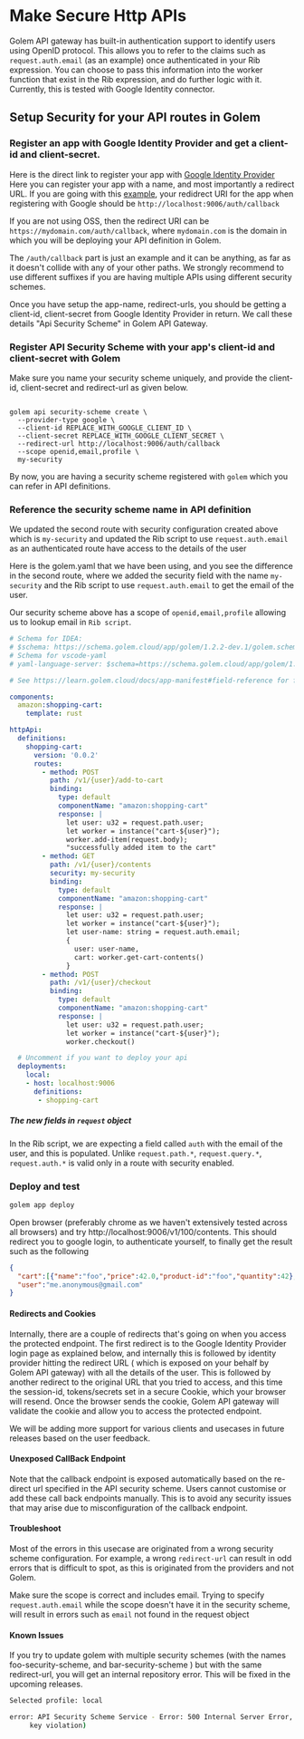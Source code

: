 
# Make Secure Http APIs

Golem API gateway has built-in authentication support to identify users using OpenID protocol.
This allows you to refer to the claims such as `request.auth.email` (as an example) once authenticated in your Rib expression.
You can choose to pass this information into the worker function that exist in the Rib expression, and do further logic with it.
Currently, this is tested with Google Identity connector.

## Setup Security for your API routes in Golem

### Register an app with Google Identity Provider and get a client-id and client-secret.

Here is the direct link to register your app with [Google Identity Provider](https://console.cloud.google.com/apis/credentials)
Here you can register your app with a name, and most importantly a redirect URL. If you are going with this
[example](/invoke/making-custom-apis/create-simple-component), your redidrect URI for the app when registering with Google should be
`http://localhost:9006/auth/callback`

If you are not using OSS, then the redirect URI can be `https://mydomain.com/auth/callback`, where `mydomain.com`
is the domain in which you will be deploying your API definition in Golem.

The `/auth/callback` part is just an example and it can be anything, as far as it doesn't collide with any of your other paths.
We strongly recommend to use different suffixes if you are having multiple APIs using different security schemes.

Once you have setup the app-name, redirect-urls, you should be getting a client-id, client-secret from Google Identity Provider in return.
We call these details "Api Security Scheme" in Golem API Gateway.

### Register API Security Scheme with your app's client-id and client-secret with Golem

Make sure you name your security scheme uniquely, and provide the client-id, client-secret and redirect-url as given below.

```shell copy

golem api security-scheme create \
  --provider-type google \
  --client-id REPLACE_WITH_GOOGLE_CLIENT_ID \
  --client-secret REPLACE_WITH_GOOGLE_CLIENT_SECRET \
  --redirect-url http://localhost:9006/auth/callback
  --scope openid,email,profile \
  my-security
```

By now, you are having a security scheme registered with `golem` which you can refer in API definitions.

### Reference the security scheme name in API definition

We updated the second route with security configuration created above which is `my-security`
and updated the Rib script to use `request.auth.email` as an authenticated route have access to the details of the user

Here is the golem.yaml that we have been using, and you see the difference in the second route, where we added
the security field with the name `my-security` and the Rib script to use `request.auth.email` to get the email of the user.

Our security scheme above has a scope of `openid,email,profile` allowing us to lookup email in `Rib script`.

```yaml
# Schema for IDEA:
# $schema: https://schema.golem.cloud/app/golem/1.2.2-dev.1/golem.schema.json
# Schema for vscode-yaml
# yaml-language-server: $schema=https://schema.golem.cloud/app/golem/1.2.2-dev.1/golem.schema.json

# See https://learn.golem.cloud/docs/app-manifest#field-reference for field reference

components:
  amazon:shopping-cart:
    template: rust

httpApi:
  definitions:
    shopping-cart:
      version: '0.0.2'
      routes:
        - method: POST
          path: /v1/{user}/add-to-cart
          binding:
            type: default
            componentName: "amazon:shopping-cart"
            response: |
              let user: u32 = request.path.user;
              let worker = instance("cart-${user}");
              worker.add-item(request.body);
              "successfully added item to the cart"
        - method: GET
          path: /v1/{user}/contents
          security: my-security
          binding:
            type: default
            componentName: "amazon:shopping-cart"
            response: |
              let user: u32 = request.path.user;
              let worker = instance("cart-${user}");
              let user-name: string = request.auth.email;
              {
                user: user-name,
                cart: worker.get-cart-contents()
              }
        - method: POST
          path: /v1/{user}/checkout
          binding:
            type: default
            componentName: "amazon:shopping-cart"
            response: |
              let user: u32 = request.path.user;
              let worker = instance("cart-${user}");
              worker.checkout()

  # Uncomment if you want to deploy your api
  deployments:
    local:
    - host: localhost:9006
      definitions:
       - shopping-cart
```

##### The new fields in `request` object

In the Rib script, we are expecting a field called `auth` with the email of the user, and this is populated.
Unlike `request.path.*`, `request.query.*`, `request.auth.*` is valid only in a route with security enabled.



### Deploy and test

```sh
golem app deploy

```

Open browser (preferably chrome as we haven't extensively tested across all browsers) and try http://localhost:9006/v1/100/contents.
This should redirect you to google login, to authenticate yourself, to finally get the result such as the following


```json
{
  "cart":[{"name":"foo","price":42.0,"product-id":"foo","quantity":42},{"name":"foo","price":42.0,"product-id":"foo","quantity":42},{"name":"foo","price":42.0,"product-id":"foo","quantity":42},{"name":"foo","price":42.0,"product-id":"foo","quantity":42}],
  "user":"me.anonymous@gmail.com"
}

```


#### Redirects and Cookies

Internally, there are a couple of redirects that's going on when you access the protected endpoint.
The first redirect is to the Google Identity Provider login page as explained below, and internally this is followed by identity provider hitting the redirect URL (
which is exposed on your behalf by Golem API gateway) with all the details of the user.
This is followed by another redirect to the original URL that you tried to access, and this time the session-id, tokens/secrets set in a secure Cookie, which your
browser will resend. Once the browser sends the cookie, Golem API gateway will validate the cookie and allow you to access the protected endpoint.

We will be adding more support for various clients and usecases in future releases based on the user feedback.

#### Unexposed CallBack Endpoint

Note that the callback endpoint is exposed automatically based on the re-direct url specified in the API security scheme. Users cannot customise or add
these call back endpoints manually. This is to avoid any security issues that may arise due to misconfiguration of the callback endpoint.

#### Troubleshoot

Most of the errors in this usecase are originated from a wrong security scheme configuration. For example, a wrong `redirect-url`
can result in odd errors that is difficult to spot, as this is originated from the providers and not Golem.

Make sure the scope is correct and includes email. Trying to specify `request.auth.email` while the scope doesn't have it in the security scheme,
will result in errors such as `email` not found in the request object

#### Known Issues

If you try to update golem with multiple security schemes (with the names foo-security-scheme, and bar-security-scheme ) but with the same redirect-url,
you will get an internal repository error. This will be fixed in the upcoming releases.

```sh
Selected profile: local

error: API Security Scheme Service - Error: 500 Internal Server Error, InternalError: Internal repository error (unique
     key violation)
```

